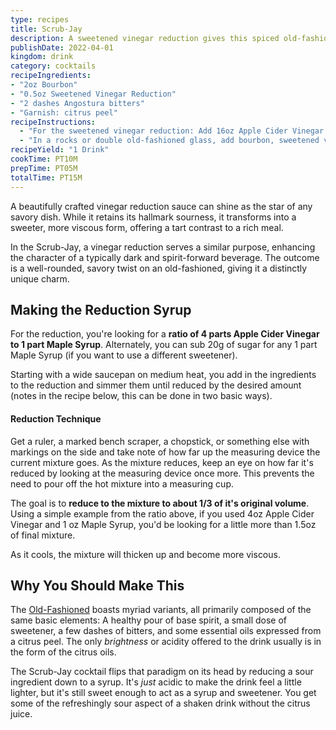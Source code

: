```yaml
---
type: recipes
title: Scrub-Jay
description: A sweetened vinegar reduction gives this spiced old-fashioned riff a slighty tangy, sour twist.
publishDate: 2022-04-01
kingdom: drink
category: cocktails
recipeIngredients:
- "2oz Bourbon"
- "0.5oz Sweetened Vinegar Reduction"
- "2 dashes Angostura bitters"
- "Garnish: citrus peel"
recipeInstructions:
  - "For the sweetened vinegar reduction: Add 16oz Apple Cider Vinegar along with 4oz Maple Syrup to a simmer over medium heat. Reduce the mixture until it's about 1/3 of its original volume (slightly more than 6.5oz). Once reduced, remove from heat and allow to cool to room temperature before use."
  - "In a rocks or double old-fashioned glass, add bourbon, sweetened vinegar reduction, and bitters. Express oils from a orange or other citrus peel, and stir a few times to combine."
recipeYield: "1 Drink"
cookTime: PT10M
prepTime: PT05M
totalTime: PT15M
---
```


A beautifully crafted vinegar reduction sauce can shine as the star of any savory dish. While it retains its hallmark sourness, it transforms into a sweeter, more viscous form, offering a tart contrast to a rich meal.

In the Scrub-Jay, a vinegar reduction serves a similar purpose, enhancing the character of a typically dark and spirit-forward beverage. The outcome is a well-rounded, savory twist on an old-fashioned, giving it a distinctly unique charm.

## Making the Reduction Syrup

For the reduction, you're looking for a **ratio of 4 parts Apple Cider Vinegar to 1 part Maple Syrup**. Alternately, you can sub 20g of sugar for any 1 part Maple Syrup (if you want to use a different sweetener).

Starting with a wide saucepan on medium heat, you add in the ingredients to the reduction and simmer them until reduced by the desired amount (notes in the recipe below, this can be done in two basic ways).

#### Reduction Technique

Get a ruler, a marked bench scraper, a chopstick, or something else with markings on the side and take note of how far up the measuring device the current mixture goes. As the mixture reduces, keep an eye on how far it's reduced by looking at the measuring device once more. This prevents the need to pour off the hot mixture into a measuring cup.

The goal is to **reduce to the mixture to about 1/3 of it's original volume**. Using a simple example from the ratio above, if you used 4oz Apple Cider Vinegar and 1 oz Maple Syrup, you'd be looking for a little more than 1.5oz of final mixture.

As it cools, the mixture will thicken up and become more viscous.

## Why You Should Make This

The [Old-Fashioned](https://www.liquor.com/recipes/bourbon-old-fashioned/) boasts myriad variants, all primarily composed of the same basic elements: A healthy pour of base spirit, a small dose of sweetener, a few dashes of bitters, and some essential oils expressed from a citrus peel. The only _brightness_ or acidity offered to the drink usually is in the form of the citrus oils.

The Scrub-Jay cocktail flips that paradigm on its head by reducing a sour ingredient down to a syrup. It's _just_ acidic to make the drink feel a little lighter, but it's still sweet enough to act as a syrup and sweetener. You get some of the refreshingly sour aspect of a shaken drink without the citrus juice.

